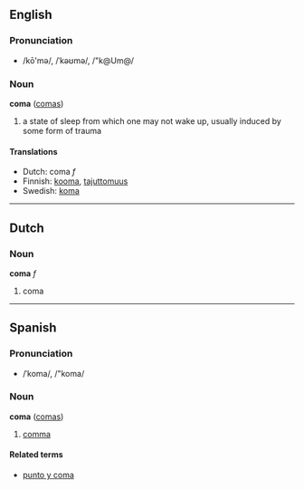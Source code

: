 ==English==
===Pronunciation===
*/kō'mə/, /ˈkəʊmə/, /"k@Um@/

===Noun===
'''coma''' ([[comas]])

# a state of sleep from which one may not wake up, usually induced by some form of trauma

====Translations====
*Dutch: coma ''f''
*Finnish: [[kooma]], [[tajuttomuus]]
*Swedish: [[koma]]

----
==Dutch==
===Noun===
'''coma''' ''f''

#coma

----
==Spanish==
===Pronunciation===
*/ˈkoma/, /"koma/

===Noun===
'''coma''' ([[comas]])

# [[comma]]

====Related terms====
*[[punto y coma]]